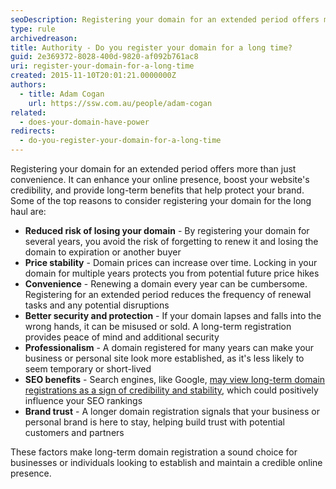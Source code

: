 ```yaml
---
seoDescription: Registering your domain for an extended period offers more than just ownership security—it can enhance your online presence in multiple ways.
type: rule
archivedreason:
title: Authority - Do you register your domain for a long time?
guid: 2e369372-8028-400d-9820-af092b761ac8
uri: register-your-domain-for-a-long-time
created: 2015-11-10T20:01:21.0000000Z
authors:
  - title: Adam Cogan
    url: https://ssw.com.au/people/adam-cogan
related:
  - does-your-domain-have-power
redirects:
  - do-you-register-your-domain-for-a-long-time
---
```


Registering your domain for an extended period offers more than just convenience. It can enhance your online presence, boost your website's credibility, and provide long-term benefits that help protect your brand.
Some of the top reasons to consider registering your domain for the long haul are:

* **Reduced risk of losing your domain** - By registering your domain for several years, you avoid the risk of forgetting to renew it and losing the domain to expiration or another buyer
* **Price stability** - Domain prices can increase over time. Locking in your domain for multiple years protects you from potential future price hikes
* **Convenience** - Renewing a domain every year can be cumbersome. Registering for an extended period reduces the frequency of renewal tasks and any potential disruptions
* **Better security and protection** - If your domain lapses and falls into the wrong hands, it can be misused or sold. A long-term registration provides peace of mind and additional security
* **Professionalism** - A domain registered for many years can make your business or personal site look more established, as it's less likely to seem temporary or short-lived
* **SEO benefits** - Search engines, like Google, [may view long-term domain registrations as a sign of credibility and stability](https://www.trustsignals.com/blog/registering-your-domain-for-the-full-10-years), which could positively influence your SEO rankings
* **Brand trust** - A longer domain registration signals that your business or personal brand is here to stay, helping build trust with potential customers and partners

These factors make long-term domain registration a sound choice for businesses or individuals looking to establish and maintain a credible online presence.